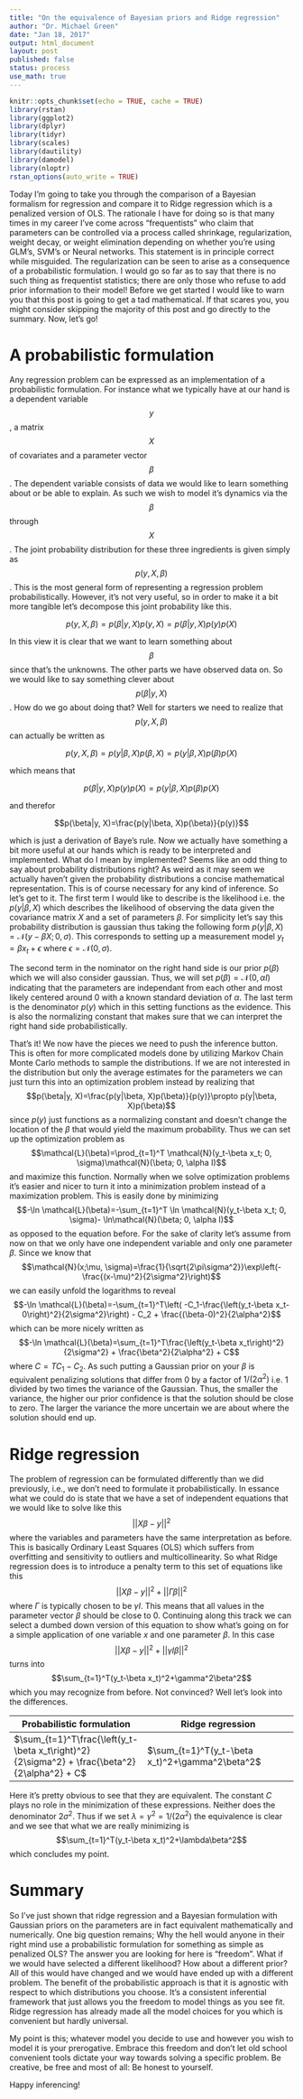 ```yaml
---
title: "On the equivalence of Bayesian priors and Ridge regression"
author: "Dr. Michael Green"
date: "Jan 18, 2017"
output: html_document
layout: post
published: false
status: process
use_math: true
---
```



```r
knitr::opts_chunk$set(echo = TRUE, cache = TRUE)
library(rstan)
library(ggplot2)
library(dplyr)
library(tidyr)
library(scales)
library(dautility)
library(damodel)
library(nloptr)
rstan_options(auto_write = TRUE)
```

Today I'm going to take you through the comparison of a Bayesian formalism for regression and compare it to Ridge regression which is a penalized version of OLS. The rationale I have for doing so is that many times in my career I've come across "frequentists" who claim that parameters can be controlled via a process called shrinkage, regularization, weight decay, or weight elimination depending on whether you're using GLM's, SVM's or Neural networks. This statement is in principle correct while misguided. The regularization can be seen to arise as a consequence of a probabilistic formulation. I would go so far as to say that there is no such thing as frequentist statistics; there are only those who refuse to add prior information to their model! Before we get started I would like to warn you that this post is going to get a tad mathematical. If that scares you, you might consider skipping the majority of this post and go directly to the summary. Now, let's go!

# A probabilistic formulation

Any regression problem can be expressed as an implementation of a probabilistic formulation. For instance what we typically have at our hand is a dependent variable $$y$$, a matrix $$X$$ of covariates and a parameter vector $$\beta$$. The dependent variable consists of data we would like to learn something about or be able to explain. As such we wish to model it's dynamics via the $$\beta$$ through $$X$$. The joint probability distribution for these three ingredients is given simply as $$p(y, X, \beta)$$. This is the most general form of representing a regression problem probabilistically. However, it's not very useful, so in order to make it a bit more tangible let's decompose this joint probability like this.

$$p(y, X, \beta)=p(\beta|y, X)p(y, X)=p(\beta|y, X)p(y)p(X)$$


In this view it is clear that we want to learn something about $$\beta$$ since that's the unknowns. The other parts we have observed data on. So we would like to say something clever about $$p(\beta|y, X)$$. How do we go about doing that? Well for starters we need to realize that $$p(y, X, \beta)$$ can actually be written as 


$$p(y, X, \beta)=p(y|\beta, X)p(\beta, X)=p(y|\beta, X)p(\beta)p(X)$$ 

which means that 

$$p(\beta|y, X)p(y)p(X)=p(y|\beta, X)p(\beta)p(X)$$ 

and therefor 

$$p(\beta|y, X)=\frac{p(y|\beta, X)p(\beta)}{p(y)}$$

which is just a derivation of Baye's rule. Now we actually have something a bit more useful at our hands which is ready to be interpreted and implemented. What do I mean by implemented? Seems like an odd thing to say about probability distributions right? As weird as it may seem we actually haven't given the probability distributions a concise mathematical representation. This is of course necessary for any kind of inference. So let's get to it. The first term I would like to describe is the likelihood i.e. the $p(y|\beta, X)$ which describes the likelihood of observing the data given the covariance matrix $X$ and a set of parameters $\beta$. For simplicity let's say this probability distribution is gaussian thus taking the following form $p(y|\beta, X)=\mathcal{N}(y-\beta X; 0, \sigma)$. This corresponds to setting up a measurement model $y_t = \beta x_t + \epsilon$ where $\epsilon=\mathcal{N}(0, \sigma)$.

The second term in the nominator on the right hand side is our prior $p(\beta)$ which we will also consider gaussian. Thus, we will set $p(\beta)=\mathcal{N}(0, \alpha I)$ indicating that the parameters are independant from each other and most likely centered around $0$ with a known standard deviation of $\alpha$. The last term is the denominator $p(y)$ which in this setting functions as the evidence. This is also the normalizing constant that makes sure that we can interpret the right hand side probabilistically.

That's it! We now have the pieces we need to push the inference button. This is often for more complicated models done by utilizing Markov Chain Monte Carlo methods to sample the distributions. If we are not interested in the distribution but only the average estimates for the parameters we can just turn this into an optimization problem instead by realizing that $$p(\beta|y, X)=\frac{p(y|\beta, X)p(\beta)}{p(y)}\propto p(y|\beta, X)p(\beta)$$ since $p(y)$ just functions as a normalizing constant and doesn't change the location of the $\beta$ that would yield the maximum probability. Thus we can set up the optimization problem as $$\mathcal{L}(\beta)=\prod_{t=1}^T \mathcal{N}(y_t-\beta x_t; 0, \sigma)\mathcal{N}(\beta; 0, \alpha I)$$ and maximize this function. Normally when we solve optimization problems it's easier and nicer to turn it into a minimization problem instead of a maximization problem. This is easily done by minimizing $$-\ln \mathcal{L}(\beta)=-\sum_{t=1}^T \ln \mathcal{N}(y_t-\beta x_t; 0, \sigma)- \ln\mathcal{N}(\beta; 0, \alpha I)$$ as opposed to the equation before. For the sake of clarity let's assume from now on that we only have one independent variable and only one parameter $\beta$. Since we know that $$\mathcal{N}(x;\mu, \sigma)=\frac{1}{\sqrt{2\pi\sigma^2}}\exp\left(-\frac{(x-\mu)^2}{2\sigma^2}\right)$$ we can easily unfold the logarithms to reveal $$-\ln \mathcal{L}(\beta)=-\sum_{t=1}^T\left( -C_1-\frac{\left(y_t-\beta x_t- 0\right)^2}{2\sigma^2}\right) - C_2 + \frac{(\beta-0)^2}{2\alpha^2}$$ which can be more nicely written as $$-\ln \mathcal{L}(\beta)=\sum_{t=1}^T\frac{\left(y_t-\beta x_t\right)^2}{2\sigma^2} + \frac{\beta^2}{2\alpha^2} + C$$ where $C=TC_1 - C_2$. As such putting a Gaussian prior on your $\beta$ is equivalent penalizing solutions that differ from $0$ by a factor of $1/(2\alpha^2)$ i.e. 1 divided by two times the variance of the Gaussian. Thus, the smaller the variance, the higher our prior confidence is that the solution should be close to zero. The larger the variance the more uncertain we are about where the solution should end up.

# Ridge regression

The problem of regression can be formulated differently than we did previously, i.e., we don't need to formulate it probabilistically. In essance what we could do is state that we have a set of independent equations that we would like to solve like this $$||X\beta-y||^2$$ where the variables and parameters have the same interpretation as before. This is basically Ordinary Least Squares (OLS) which suffers from overfitting and sensitivity to outliers and multicollinearity. So what Ridge regression does is to introduce a penalty term to this set of equations like this $$||X\beta-y||^2+||\Gamma\beta||^2$$ where $\Gamma$ is typically chosen to be $\gamma I$. This means that all values in the parameter vector $\beta$ should be close to 0. Continuing along this track we can select a dumbed down version of this equation to show what's going on for a simple application of one variable $x$ and one parameter $\beta$. In this case $$||X\beta-y||^2+||\gamma I\beta||^2$$ turns into $$\sum_{t=1}^T(y_t-\beta x_t)^2+\gamma^2\beta^2$$ which you may recognize from before. Not convinced? Well let's look into the differences.

Probabilistic formulation | Ridge regression
-------------- | ----------------
$\sum_{t=1}^T\frac{\left(y_t-\beta x_t\right)^2}{2\sigma^2} + \frac{\beta^2}{2\alpha^2} + C$   | $\sum_{t=1}^T(y_t-\beta x_t)^2+\gamma^2\beta^2$

Here it's pretty obvious to see that they are equivalent. The constant $C$ plays no role in the minimization of these expressions. Neither does the denominator $2\sigma^2$. Thus if we set $\lambda=\gamma^2=1/(2\alpha^2)$ the equivalence is clear and we see that what we are really minimizing is $$\sum_{t=1}^T(y_t-\beta x_t)^2+\lambda\beta^2$$ which concludes my point.

# Summary

So I've just shown that ridge regression and a Bayesian formulation with Gaussian priors on the parameters are in fact equivalent mathematically and numerically. One big question remains; Why the hell would anyone in their right mind use a probabilistic formulation for something as simple as penalized OLS? The answer you are looking for here is "freedom". What if we would have selected a different likelihood? How about a different prior? All of this would have changed and we would have ended up with a different problem. The benefit of the probabilistic approach is that it is agnostic with respect to which distributions you choose. It's a consistent inferential framework that just allows you the freedom to model things as you see fit. Ridge regression has already made all the model choices for you which is convenient but hardly universal. 

My point is this; whatever model you decide to use and however you wish to model it is your prerogative. Embrace this freedom and don't let old school convenient tools dictate your way towards solving a specific problem. Be creative, be free and most of all: Be honest to yourself.

Happy inferencing!

